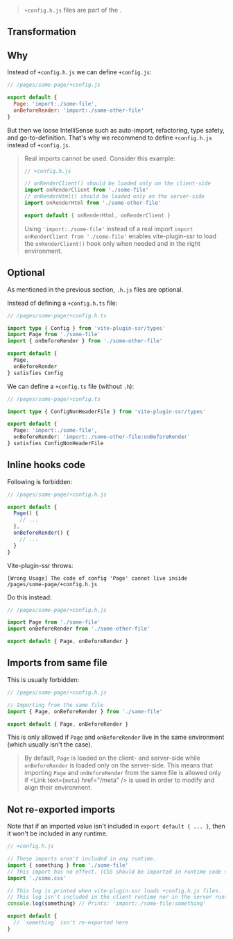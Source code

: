 
> `+config.h.js` files are part of the <Link text="V1 design" href="/migration/v1-design" />.


## Transformation

<HeaderFileIntro />


## Why

Instead of `+config.h.js` we can define `+config.js`:

```js
// /pages/some-page/+config.js

export default {
  Page: 'import:./some-file',
  onBeforeRender: 'import:./some-other-file'
}
```

But then we loose IntelliSense such as auto-import, refactoring, type safety, and go-to-definition. That's why we recommend to define `+config.h.js` instead of `+config.js`.

> Real imports cannot be used. Consider this example:
>
> ```js
> // +config.h.js
>
> // onRenderClient() should be loaded only on the client-side
> import onRenderClient from './some-file'
> // onRenderHtml() should be loaded only on the server-side
> import onRenderHtml from './some-other-file'
>
> export default { onRenderHtml, onRenderClient }
> ```
>
> Using `'import:./some-file'` instead of a real import `import onRenderClient from './some-file'` enables vite-plugin-ssr to load the `onRenderClient()` hook only when needed and in the right environment.


## Optional

As mentioned in the previous section, `.h.js` files are optional.

Instead of defining a `+config.h.ts` file:

```ts
// /pages/some-page/+config.h.ts

import type { Config } from 'vite-plugin-ssr/types'
import Page from './some-file'
import { onBeforeRender } from './some-other-file'

export default {
  Page,
  onBeforeRender
} satisfies Config
```

We can define a `+config.ts` file (without `.h`):

```ts
// /pages/some-page/+config.ts

import type { ConfigNonHeaderFile } from 'vite-plugin-ssr/types'

export default {
  Page: 'import:./some-file',
  onBeforeRender: 'import:./some-other-file:onBeforeRender'
} satisfies ConfigNonHeaderFile
```


## Inline hooks code

Following is forbidden:

```js
// /pages/some-page/+config.h.js

export default {
  Page() {
    // ...
  },
  onBeforeRender() {
    // ...
  }
}
```

Vite-plugin-ssr throws:
```
[Wrong Usage] The code of config 'Page' cannot live inside /pages/some-page/+config.h.js
```

Do this instead:

```js
// /pages/some-page/+config.h.js

import Page from './some-file'
import onBeforeRender from './some-other-file'

export default { Page, onBeforeRender }
```


## Imports from same file

This is usually forbidden:

```js
// /pages/some-page/+config.h.js

// Importing from the same file
import { Page, onBeforeRender } from './same-file'

export default { Page, onBeforeRender }
```

This is only allowed if `Page` and `onBeforeRender` live in the same environment (which usually isn't the case).

> By default, `Page` is loaded on the client- and server-side while `onBeforeRender` is loaded only on the server-side.
> This means that importing `Page` and `onBeforeRender` from the same file is allowed only if <Link text={<code>meta</code>} href="/meta" /> is used in order to modify and align their environment.


## Not re-exported imports

Note that if an imported value isn't included in `export default { ... }`, then it won't be included in any runtime.

```js
// +config.h.js

// These imports aren't included in any runtime.
import { something } from './some-file'
// This import has no effect. (CSS should be imported in runtime code such as +Page.js instead.)
import './some.css'

// This log is printed when vite-plugin-ssr loads +config.h.js files.
// This log isn't included in the client runtime nor in the server runtime.
console.log(something) // Prints: 'import:./some-file:something'

export default {
  // `something` isn't re-exported here
}
```
